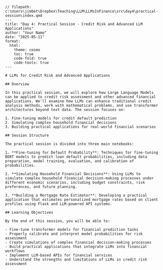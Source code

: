 ```quarto
// filepath: c:\Users\jimbet\Dropbox\Teaching\LLM\LLMsInFinance\src\day4\practical-session\index.qmd
---
title: "Day 4: Practical Session - Credit Risk and Advanced LLM Applications"
author: "Your Name"
date: "2025-05-11"
format:
  html:
    theme: cosmo
    toc: true
    code-fold: true
    code-tools: true
---

# LLMs for Credit Risk and Advanced Applications

## Overview

In this practical session, we will explore how Large Language Models can be applied to credit risk assessment and other advanced financial applications. We'll examine how LLMs can enhance traditional credit analysis methods, work with mathematical problems, and use transformer architectures beyond text data. The session focuses on:

1. Fine-tuning models for credit default prediction
2. Simulating complex household financial decisions
3. Building practical applications for real-world financial scenarios

## Session Structure

The practical session is divided into three main notebooks:

1. **Fine-tuning for Default Probability**: Techniques for fine-tuning BERT models to predict loan default probabilities, including data preparation, model training, evaluation, and calibration of probabilities.

2. **Simulating Household Financial Decisions**: Using LLMs to simulate complex household financial decision-making processes under different economic scenarios, including budget constraints, risk preferences, and future planning.

3. **Building a Mortgage Rate Estimator**: Developing a practical application that estimates personalized mortgage rates based on client profiles using Flask and LLM-powered API systems.

## Learning Objectives

By the end of this session, you will be able to:

- Fine-tune transformer models for financial prediction tasks
- Properly calibrate and interpret model probabilities for risk assessment
- Create simulations of complex financial decision-making processes
- Build practical applications that integrate LLMs into financial workflows
- Implement LLM-based APIs for financial services
- Understand the strengths and limitations of LLMs in credit risk assessment
```
